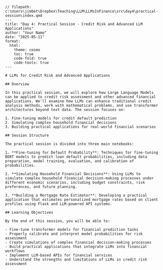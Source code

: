 ```quarto
// filepath: c:\Users\jimbet\Dropbox\Teaching\LLM\LLMsInFinance\src\day4\practical-session\index.qmd
---
title: "Day 4: Practical Session - Credit Risk and Advanced LLM Applications"
author: "Your Name"
date: "2025-05-11"
format:
  html:
    theme: cosmo
    toc: true
    code-fold: true
    code-tools: true
---

# LLMs for Credit Risk and Advanced Applications

## Overview

In this practical session, we will explore how Large Language Models can be applied to credit risk assessment and other advanced financial applications. We'll examine how LLMs can enhance traditional credit analysis methods, work with mathematical problems, and use transformer architectures beyond text data. The session focuses on:

1. Fine-tuning models for credit default prediction
2. Simulating complex household financial decisions
3. Building practical applications for real-world financial scenarios

## Session Structure

The practical session is divided into three main notebooks:

1. **Fine-tuning for Default Probability**: Techniques for fine-tuning BERT models to predict loan default probabilities, including data preparation, model training, evaluation, and calibration of probabilities.

2. **Simulating Household Financial Decisions**: Using LLMs to simulate complex household financial decision-making processes under different economic scenarios, including budget constraints, risk preferences, and future planning.

3. **Building a Mortgage Rate Estimator**: Developing a practical application that estimates personalized mortgage rates based on client profiles using Flask and LLM-powered API systems.

## Learning Objectives

By the end of this session, you will be able to:

- Fine-tune transformer models for financial prediction tasks
- Properly calibrate and interpret model probabilities for risk assessment
- Create simulations of complex financial decision-making processes
- Build practical applications that integrate LLMs into financial workflows
- Implement LLM-based APIs for financial services
- Understand the strengths and limitations of LLMs in credit risk assessment
```
